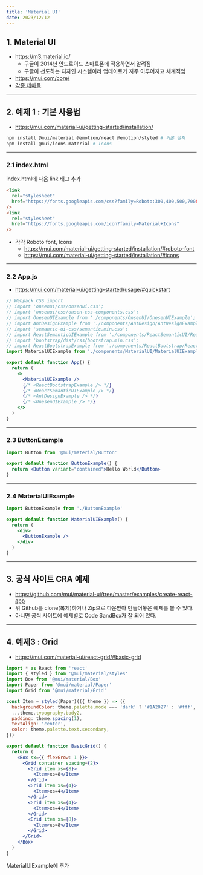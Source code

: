 ```yaml
---
title: 'Material UI'
date: 2023/12/12
---
```


## 1. Material UI

- https://m3.material.io/
  - 구글이 2014년 안드로이드 스마트폰에 적용하면서 알려짐
  - 구글이 선도하는 디자인 시스템이라 업데이트가 자주 이루어지고 체계적임
- https://mui.com/core/
- [각종 테마들](https://mui.com/store/?utm_source=docs&utm_medium=referral&utm_campaign=home-store)

---

## 2. 예제 1 : 기본 사용법

- https://mui.com/material-ui/getting-started/installation/

```sh
npm install @mui/material @emotion/react @emotion/styled # 기본 설치
npm install @mui/icons-material # Icons
```

---

### 2.1 index.html

index.html에 다음 link 태그 추가

```html
<link
  rel="stylesheet"
  href="https://fonts.googleapis.com/css?family=Roboto:300,400,500,700&display=swap"
/>
<link
  rel="stylesheet"
  href="https://fonts.googleapis.com/icon?family=Material+Icons"
/>
```

- 각각 Roboto font, Icons
  - https://mui.com/material-ui/getting-started/installation/#roboto-font
  - https://mui.com/material-ui/getting-started/installation/#icons

---

### 2.2 App.js

- https://mui.com/material-ui/getting-started/usage/#quickstart

```jsx
// Webpack CSS import
// import 'onsenui/css/onsenui.css';
// import 'onsenui/css/onsen-css-components.css';
// import OnesenUIExample from './components/OnsenUI/OnesenUIExample';
// import AntDesignExample from './components/AntDesign/AntDesignExample';
// import 'semantic-ui-css/semantic.min.css';
// import ReactSemanticUIExample from './components/ReactSemanticUI/ReactSemanticUIExample';
// import 'bootstrap/dist/css/bootstrap.min.css';
// import ReactBootstrapExample from './components/ReactBootstrap/ReactBootstrapExample';
import MaterialUIExample from './components/MaterialUI/MaterialUIExample'

export default function App() {
  return (
    <>
      <MaterialUIExample />
      {/* <ReactBootstrapExample /> */}
      {/* <ReactSemanticUIExample /> */}
      {/* <AntDesignExample /> */}
      {/* <OnesenUIExample /> */}
    </>
  )
}
```

---

### 2.3 ButtonExample

```jsx
import Button from '@mui/material/Button'

export default function ButtonExample() {
  return <Button variant="contained">Hello World</Button>
}
```

---

### 2.4 MaterialUIExample

```jsx
import ButtonExample from './ButtonExample'

export default function MaterialUIExample() {
  return (
    <div>
      <ButtonExample />
    </div>
  )
}
```

---

## 3. 공식 사이트 CRA 예제

- https://github.com/mui/material-ui/tree/master/examples/create-react-app
- 위 Github를 clone(복제)하거나 Zip으로 다운받아 만들어놓은 예제를 볼 수 있다.
- 아니면 공식 사이트에 예제별로 Code SandBox가 잘 되어 있다.

---

## 4. 예제3 : Grid

- https://mui.com/material-ui/react-grid/#basic-grid

```jsx
import * as React from 'react'
import { styled } from '@mui/material/styles'
import Box from '@mui/material/Box'
import Paper from '@mui/material/Paper'
import Grid from '@mui/material/Grid'

const Item = styled(Paper)(({ theme }) => ({
  backgroundColor: theme.palette.mode === 'dark' ? '#1A2027' : '#fff',
  ...theme.typography.body2,
  padding: theme.spacing(1),
  textAlign: 'center',
  color: theme.palette.text.secondary,
}))

export default function BasicGrid() {
  return (
    <Box sx={{ flexGrow: 1 }}>
      <Grid container spacing={2}>
        <Grid item xs={8}>
          <Item>xs=8</Item>
        </Grid>
        <Grid item xs={4}>
          <Item>xs=4</Item>
        </Grid>
        <Grid item xs={4}>
          <Item>xs=4</Item>
        </Grid>
        <Grid item xs={8}>
          <Item>xs=8</Item>
        </Grid>
      </Grid>
    </Box>
  )
}
```

MaterialUIExample에 추가
